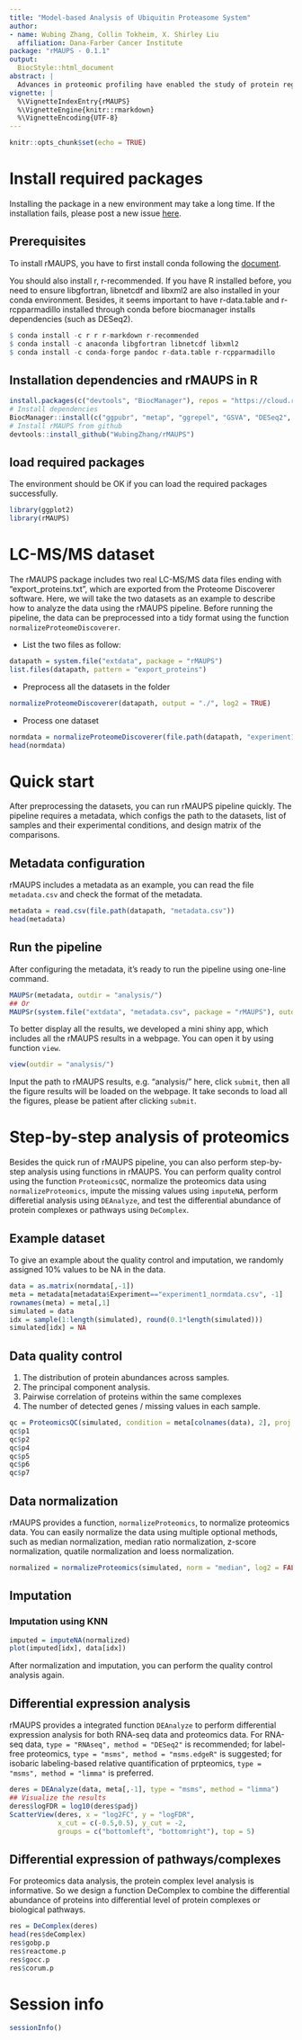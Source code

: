 ```yaml
---
title: "Model-based Analysis of Ubiquitin Proteasome System"
author:
- name: Wubing Zhang, Collin Tokheim, X. Shirley Liu
  affiliation: Dana-Farber Cancer Institute
package: "rMAUPS - 0.1.1"
output:
  BiocStyle::html_document
abstract: |
  Advances in proteomic profiling have enabled the study of protein regulation and degradation in diseases such as cancer. However, there are major computational challenges, such as how to perform quality control (QC) and normalization, how to identify differential protein abundance at multiple-levels of resolution (e.g. protein complexes), and how to integrate data with other omic technologies. Here, we developed a computational analysis pipeline Model-based Analysis of the Ubiquitin-Proteasome System using R (rMAUPS), which performs computational analysis of proteomics data efficiently and effectively. rMAUPS comprises four significant modules, including quality control (QC), imputation, differential analysis, and integrative analysis.
vignette: |
  %\VignetteIndexEntry{rMAUPS}
  %\VignetteEngine{knitr::rmarkdown}
  %\VignetteEncoding{UTF-8}
---
```


```r
knitr::opts_chunk$set(echo = TRUE)
```

# Install required packages
Installing the package in a new environment may take a long time. If the installation fails, please post a new issue [here](https://github.com/WubingZhang/rMAUPS/issues).

## Prerequisites
To install rMAUPS, you have to first install conda following the [document](https://docs.conda.io/projects/conda/en/latest/user-guide/install/macos.html#install-macos-silent).

You should also install r, r-recommended. If you have R installed before, you need to ensure libgfortran, libnetcdf and libxml2 are also installed in your conda environment. Besides, it seems important to have r-data.table and r-rcpparmadillo installed through conda before biocmanager installs dependencies (such as DESeq2).

```r
$ conda install -c r r r-markdown r-recommended
$ conda install -c anaconda libgfortran libnetcdf libxml2
$ conda install -c conda-forge pandoc r-data.table r-rcpparmadillo
```

## Installation dependencies and rMAUPS in R
```r
install.packages(c("devtools", "BiocManager"), repos = "https://cloud.r-project.org")
# Install dependencies
BiocManager::install(c("ggpubr", "metap", "ggrepel", "GSVA", "DESeq2", "limma", "impute", "biomaRt", "msigdbr", "BiocStyle", "msmsTests"))
# Install rMAUPS from github
devtools::install_github("WubingZhang/rMAUPS")
```

## load required packages
The environment should be OK if you can load the required packages successfully.
```r
library(ggplot2)
library(rMAUPS)
```

# LC-MS/MS dataset
The rMAUPS package includes two real LC-MS/MS data files ending with "export_proteins.txt", which are exported from the Proteome Discoverer software. Here, we will take the two datasets as an example to describe how to analyze the data using the rMAUPS pipeline. Before running the pipeline, the data can be preprocessed into a tidy format using the function `normalizeProteomeDiscoverer`. 

* List the two files as follow:
```r
datapath = system.file("extdata", package = "rMAUPS")
list.files(datapath, pattern = "export_proteins")
```

* Preprocess all the datasets in the folder
```r
normalizeProteomeDiscoverer(datapath, output = "./", log2 = TRUE)
```

* Process one dataset
```r
normdata = normalizeProteomeDiscoverer(file.path(datapath, "experiment1_export_proteins.txt"), log2 = TRUE, return = TRUE)
head(normdata)
```

# Quick start
After preprocessing the datasets, you can run rMAUPS pipeline quickly. The pipeline requires a metadata, which configs the path to the datasets, list of samples and their experimental conditions, and design matrix of the comparisons.

## Metadata configuration
rMAUPS includes a metadata as an example, you can read the file `metadata.csv` and check the format of the metadata.
```r
metadata = read.csv(file.path(datapath, "metadata.csv"))
head(metadata)
```

## Run the pipeline
After configuring the metadata, it's ready to run the pipeline using one-line command.
```r
MAUPSr(metadata, outdir = "analysis/")
## Or
MAUPSr(system.file("extdata", "metadata.csv", package = "rMAUPS"), outdir = "analysis/")
```

To better display all the results, we developed a mini shiny app, which includes all the rMAUPS results in a webpage. You can open it by using function `view`.
```r
view(outdir = "analysis/")
```
Input the path to rMAUPS results, e.g.  "analysis/" here, click `submit`, then all the figure results will be loaded on the webpage. It take seconds to load all the figures, please be patient after clicking `submit`.


# Step-by-step analysis of proteomics
Besides the quick run of rMAUPS pipeline, you can also perform step-by-step analysis using functions in rMAUPS. You can perform quality control using the function `ProteomicsQC`, normalize the proteomics data using `normalizeProteomics`, impute the missing values using `imputeNA`, perform differetial analysis using `DEAnalyze`, and test the differential abundance of protein complexes or pathways using `DeComplex`.

## Example dataset
To give an example about the quality control and imputation, we randomly assigned 10% values to be NA in the data.
```r
data = as.matrix(normdata[,-1])
meta = metadata[metadata$Experiment=="experiment1_normdata.csv", -1]
rownames(meta) = meta[,1]
simulated = data
idx = sample(1:length(simulated), round(0.1*length(simulated)))
simulated[idx] = NA
```

## Data quality control
1. The distribution of protein abundances across samples.
2. The principal component analysis.
3. Pairwise correlation of proteins within the same complexes
4. The number of detected genes / missing values in each sample.

```r
qc = ProteomicsQC(simulated, condition = meta[colnames(data), 2], proj.name = "TestQC")
qc$p1
qc$p2
qc$p4
qc$p5
qc$p6
qc$p7
```

## Data normalization
rMAUPS provides a function, `normalizeProteomics`, to normalize proteomics data. You can easily normalize the data using multiple optional methods, such as median normalization, median ratio normalization, z-score normalization, quatile normalization and loess normalization.
```r
normalized = normalizeProteomics(simulated, norm = "median", log2 = FALSE)
```

## Imputation

### Imputation using KNN
```r
imputed = imputeNA(normalized)
plot(imputed[idx], data[idx])
```
After normalization and imputation, you can perform the quality control analysis again.

## Differential expression analysis
rMAUPS provides a integrated function `DEAnalyze` to perform differential expression analysis for both RNA-seq data and proteomics data. For RNA-seq data, `type = "RNAseq", method = "DESeq2"` is recommended; for label-free proteomics, `type = "msms", method = "msms.edgeR"` is suggested; for isobaric labeling-based relative quantification of prpteomics, `type = "msms", method = "limma"` is preferred.
```r
deres = DEAnalyze(data, meta[,-1], type = "msms", method = "limma")
## Visualize the results
deres$logFDR = log10(deres$padj)
ScatterView(deres, x = "log2FC", y = "logFDR", 
            x_cut = c(-0.5,0.5), y_cut = -2, 
            groups = c("bottomleft", "bottomright"), top = 5)
```

## Differential expression of pathways/complexes
For proteomics data analysis, the protein complex level analysis is informative. So we design a function DeComplex to combine the differential abundance of proteins into differential level of protein complexes or biological pathways.
```r
res = DeComplex(deres)
head(res$deComplex)
res$gobp.p
res$reactome.p
res$gocc.p
res$corum.p
```

# Session info

```r
sessionInfo()
```
